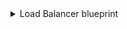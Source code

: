 <details>
<summary> Load Balancer blueprint </summary>

```json showLineNumbers
  {
    "identifier": "loadBalancer",
    "description": "This blueprint represents an Azure Load Balancer in our software catalog",
    "title": "Load Balancer",
    "icon": "Azure",
    "schema": {
      "properties": {
        "location": {
          "title": "Location",
          "type": "string"
        },
        "tags": {
          "title": "Tags",
          "type": "object"
        },
        "provisioningState": {
          "title": "Provisioning State",
          "type": "string",
          "enum": [
              "Succeeded",
              "Updating",
              "Deleting",
              "Failed"
          ]
        },
        "frontendIpResourceIds": {
            "title": "Frontend IP Resource IDs",
            "type": "array"
        },
        "backendAddressPoolsResourceIds": {
            "title": "Backend Address Pools Resource IDs",
            "type": "array"
        },
        "loadBalancingRulesResourceIds": {
            "title": "Load Balancing Rules Resource IDs",
            "type": "array"
        },
        "probesResourceIds": {
            "title": "Probes Resource IDs",
            "type": "array"
        },
        "inboundNatRulesResourceIds": {
            "title": "Inbound NAT Rules Resource IDs",
            "type": "array"
        },
        "inboundNatPoolsResourceIds": {
            "title": "Inbound NAT Pools Resource IDs",
            "type": "array"
        }
      },
      "required": []
    },
    "mirrorProperties": {},
    "calculationProperties": {},
    "relations": {
      "resourceGroup": {
        "target": "resourceGroup",
        "title": "Resource Group",
        "required": false,
        "many": false
      }
    }
  },

```

</details>
